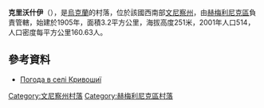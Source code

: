 {{coord|49|35|58|N|28|12|23|E|scale:30000|display=title}}

'''克里沃什伊'''（{{lang-uk|Кривошиї}}），是[[烏克蘭|烏克蘭]]的村落，位於該國西南部[[文尼察州|文尼察州]]，由[[赫梅利尼克區|赫梅利尼克區]]負責管轄，始建於1905年，面積3.2平方公里，海拔高度251米，2001年人口514，人口密度每平方公里160.63人。

==參考資料==
* [http://weather.in.ua/ua/vinnickaja/12297 Погода в селі Кривошиї] {{Wayback|url=http://weather.in.ua/ua/vinnickaja/12297 |date=20111220082306 }}

[[Category:文尼察州村落|Category:文尼察州村落]]
[[Category:赫梅利尼克區村落|Category:赫梅利尼克區村落]]


{{Vinnytsia-geo-stub}}